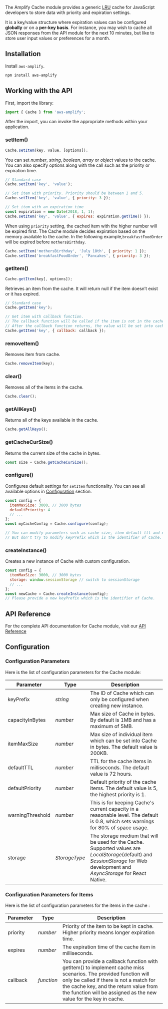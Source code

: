 The Amplify Cache module provides a generic [LRU](https://en.wikipedia.org/wiki/Cache_replacement_policies#Least_Recently_Used_.28LRU.29) cache for JavaScript developers to store data with priority and expiration settings. 

It is a key/value structure where expiration values can be configured **globally** or on a **per-key basis**. For instance, you may wish to cache all JSON responses from the API module for the next 10 minutes, but like to store user input values or preferences for a month.  

## Installation

Install `aws-amplify`.

```bash
npm install aws-amplify
```

## Working with the API

First, import the library:
```javascript
import { Cache } from 'aws-amplify';
```

After the import, you can invoke the appropriate methods within your application.

### setItem()

```javascript
Cache.setItem(key, value, [options]);
```

You can set *number*, *string*, *boolean*, *array* or *object* values to the cache. You can also specify options along with the call such as the priority or expiration time.

```javascript
// Standard case
Cache.setItem('key', 'value');

// Set item with priority. Priority should be between 1 and 5.
Cache.setItem('key', 'value', { priority: 3 });

// Set item with an expiration time
const expiration = new Date(2018, 1, 1);
Cache.setItem('key', 'value', { expires: expiration.getTime() });
```

When using `priority` setting, the cached item with the higher number will be expired first. The Cache module decides expiration based on the memory available to the cache. In the following example,`breakfastFoodOrder` will be expired before `mothersBirthday`.

```javascript
Cache.setItem('mothersBirthday', 'July 18th', { priority: 1 });
Cache.setItem('breakfastFoodOrder', 'Pancakes', { priority: 3 });
```

### getItem()

```javascript
Cache.getItem(key[, options]);
```
  Retrieves an item from the cache. It will return null if the item doesn’t exist or it has expired.

```javascript
// Standard case
Cache.getItem('key');

// Get item with callback function.
// The callback function will be called if the item is not in the cache.
// After the callback function returns, the value will be set into cache.
Cache.getItem('key', { callback: callback });
```

### removeItem()

  Removes item from cache.

```javascript
Cache.removeItem(key);
```

### clear()

Removes all of the items in the cache.

```javascript
Cache.clear();
```

### getAllKeys()

Returns all of the keys available in the cache.

```javascript
Cache.getAllKeys();
```

### getCacheCurSize()

Returns the current size of the cache in bytes.

```javascript
const size = Cache.getCacheCurSize();
```

### configure()

Configures default settings for `setItem` functionality. You can see all available options in [Configuration](#configuration) section.

```javascript
const config = {
  itemMaxSize: 3000, // 3000 bytes
  defaultPriority: 4
  // ...
};
const myCacheConfig = Cache.configure(config);

// You can modify parameters such as cache size, item default ttl and etc.
// But don't try to modify keyPrefix which is the identifier of Cache.
```

### createInstance()

Creates a new instance of Cache with custom configuration.

```javascript
const config = {
  itemMaxSize: 3000, // 3000 bytes
  storage: window.sessionStorage // switch to sessionStorage
  // ...
};
const newCache = Cache.createInstance(config);
// Please provide a new keyPrefix which is the identifier of Cache.
```

## API Reference

For the complete API documentation for Cache module, visit our [API Reference](https://aws-amplify.github.io/amplify-js/api/classes/cacheobject.html)

## Configuration

### Configuration Parameters

Here is the list of configuration parameters for the Cache module:

| **Parameter** | **Type** | **Description** |
|---|---|---
| keyPrefix | *string* | The ID of Cache which can only be configured when creating new instance. |
| capacityInBytes | *number* | Max size of Cache in bytes. By default is 1MB and has a maximum of 5MB. |
| itemMaxSize |  *number* | Max size of individual item which can be set into Cache in bytes. The default value is 200KB.  |
| defaultTTL | *number* | TTL for the cache items in milliseconds. The default value is 72 hours.  |
| defaultPriority | *number* | Default priority of the cache items. The default value is 5, the highest priority is 1. |
| warningThreshold | *number* | This is for keeping Cache's current capacity in a reasonable level. The default is 0.8, which sets warnings for 80% of space usage. |
| storage | *StorageType* | The storage medium that will be used for the Cache. Supported values are *LocalStorage*(default) and *SessionStorage* for Web development and *AsyncStorage* for React Native. |

### Configuration Parameters for Items

Here is the list of configuration parameters for the items in the cache :

| **Parameter** | **Type** | **Description** |
|---|---|---
| priority|*number*| Priority of the item to be kept in cache. Higher priority means longer expiration time.|
| expires |*number*|The expiration time of the cache item in milliseconds.|
| callback | *function* | You can provide a callback function with getItem() to implement cache miss scenarios. The provided function will only be called if there is not a match for the cache key, and the return value from the function will be assigned as the new value for the key in cache. |
